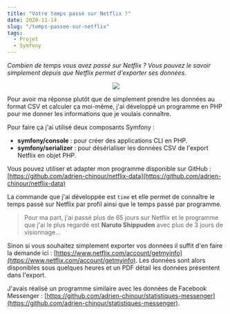 ```yaml
---
title: "Votre temps passé sur Netflix ?"
date: 2020-11-14
slug: "/temps-passee-sur-netflix"
tags:
  - Projet
  - Symfony
---
```


_Combien de temps vous avez passé sur Netflix ? Vous pouvez le savoir simplement depuis que Netflix permet d'exporter ses données._

<div style="text-align:center">
  <img src="netflix-viewed-time/cover.jpg"/>
</div>

Pour avoir ma réponse plutôt que de simplement prendre les données au format CSV et calculer ça moi-même, 
j'ai développé un programme en PHP pour me donner les informations que je voulais connaître.

Pour faire ça j'ai utilisé deux composants Symfony : 
- **symfony/console** : pour créer des applications CLI en PHP.
- **symfony/serializer** : pour désérialiser les données CSV de l'export Netflix en objet PHP.

Vous pouvez utiliser et adapter mon programme disponible sur GitHub : [https://github.com/adrien-chinour/netflix-data](https://github.com/adrien-chinour/netflix-data)

La commande que j'ai développée est `time` et elle permet de connaître le temps passé sur Netflix par profil ainsi que le temps passé par programme.

> Pour ma part, j'ai passé plus de 65 jours sur Netflix et le programme que j'ai le plus regardé est **Naruto Shippuden** avec plus de 3 jours de visionnage...

Sinon si vous souhaitez simplement exporter vos données il suffit d'en faire la demande ici : [https://www.netflix.com/account/getmyinfo](https://www.netflix.com/account/getmyinfo).
Les données sont alors disponibles sous quelques heures et un PDF détail les données présentent dans l'export.

J'avais réalisé un programme similaire avec les données de Facebook Messenger : [https://github.com/adrien-chinour/statistiques-messenger](https://github.com/adrien-chinour/statistiques-messenger).
